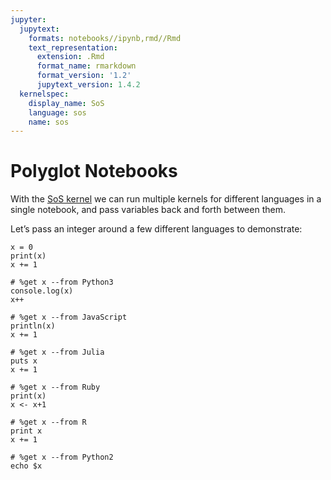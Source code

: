 ```yaml
---
jupyter:
  jupytext:
    formats: notebooks//ipynb,rmd//Rmd
    text_representation:
      extension: .Rmd
      format_name: rmarkdown
      format_version: '1.2'
      jupytext_version: 1.4.2
  kernelspec:
    display_name: SoS
    language: sos
    name: sos
---
```


<!-- #region kernel="SoS" -->
# Polyglot Notebooks
<!-- #endregion -->

<!-- #region kernel="SoS" -->
With the [SoS kernel](https://vatlab.github.io/sos-docs/index.html#content) we can run multiple kernels for different languages in a single notebook, and pass variables back and forth between them.
<!-- #endregion -->

<!-- #region kernel="SoS" -->
Let's pass an integer around a few different languages to demonstrate:
<!-- #endregion -->

```sos
x = 0
print(x)
x += 1
```

```sos
# %get x --from Python3
console.log(x)
x++
```

```sos
# %get x --from JavaScript
println(x)
x += 1
```

```sos
# %get x --from Julia
puts x
x += 1
```

```sos
# %get x --from Ruby
print(x)
x <- x+1
```

```sos
# %get x --from R
print x
x += 1
```

```sos
# %get x --from Python2
echo $x
```

```sos

```
